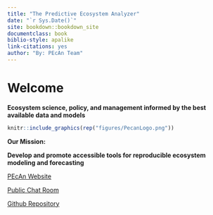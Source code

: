 ```yaml
--- 
title: "The Predictive Ecosystem Analyzer"
date: "`r Sys.Date()`"
site: bookdown::bookdown_site
documentclass: book
biblio-style: apalike
link-citations: yes
author: "By: PEcAn Team"
---
```


# Welcome {-}

**Ecosystem science, policy, and management informed by the best available data and models**

```r
knitr::include_graphics(rep("figures/PecanLogo.png"))
```


**Our Mission:**


**Develop and promote accessible tools for reproducible ecosystem modeling and forecasting**



[PEcAn Website](http://pecanproject.github.io/)

[Public Chat Room](https://join.slack.com/t/pecanproject/shared_invite/enQtMzkyODUyMjQyNTgzLTYyZTZiZWQ4NGE1YWU3YWIyMTVmZjEyYzA3OWJhYTZmOWQwMDkwZGU0Mjc4Nzk0NGYwYTIyM2RiZmMyNjg5MTE)

[Github Repository](https://github.com/PecanProject/pecan)

<html>
<head>
<style>
.page-inner{max-width:80% !important;}
</style>
</head>
</html> 
